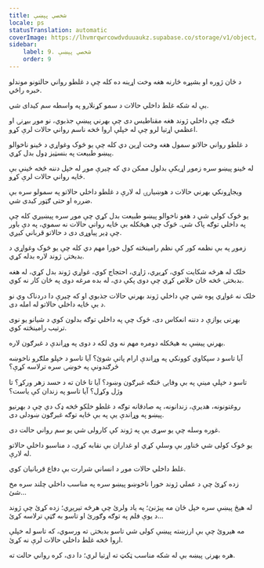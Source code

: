 ```yaml
---
title: شخصي پېښې
locale: ps
statusTranslation: automatic
coverImage: https://lhvmrqwrcowdvduuaukz.supabase.co/storage/v1/object/public/strapi-uploads/small_cover-tratado-de-psicologia-revolucionaria.webp-5e15e1cec4e0ebebcde5d7fc7565d8fd.webp
sidebar:
    label: 9. شخصي پېښې
    order: 9
---
```

د ځان ژوره او بشپړه څارنه هغه وخت اړینه ده کله چې د غلطو رواني حالتونو موندلو خبره راځي.

بې له شکه غلط داخلي حالات د سمو کړنلارو په واسطه سم کیدای شي.

څنګه چې داخلي ژوند هغه مقناطیس دی چې بهرني پیښې جذبوي، نو موږ بیړنۍ او اعظمي اړتیا لرو چې له خپلې اروا څخه ناسم رواني حالات لرې کړو.

د غلطو رواني حالاتو سمول هغه وخت اړین دي کله چې یو څوک وغواړي د ځینو ناخوالو پیښو طبیعت په بنسټیز ډول بدل کړي.

له ځینو پیښو سره زموږ اړیکې بدلول ممکن دي که چیرې موږ له خپل دننه څخه ځینې بې ځایه رواني حالات لرې کړو.

ویجاړونکي بهرني حالات د هوښیارۍ له لارې د غلطو داخلي حالاتو په سمولو سره بې ضرره او حتی ګټور کیدی شي.

یو څوک کولی شي د هغو ناخوالو پیښو طبیعت بدل کړي چې موږ سره پیښیږي کله چې په داخلي توګه پاک شي. څوک چې هیڅکله بې ځایه رواني حالات نه سموي، په دې باور چې ډیر پیاوړی دی د حالاتو قرباني کیږي.

زموږ په بې نظمه کور کې نظم رامینځته کول خورا مهم دي کله چې یو څوک وغواړي د بدبختۍ ژوند لاره بدله کړي.

خلک له هرڅه شکایت کوي، کړیږي، ژاړي، احتجاج کوي، غواړي ژوند بدل کړي، له هغه بدبختۍ څخه ځان خلاص کړي چې دوی پکې دي، له بده مرغه دوی په ځان کار نه کوي.

خلک نه غواړي پوه شي چې داخلي ژوند بهرني حالات جذبوي او که چیرې دا دردناک وي نو د بې ځایه داخلي حالاتو له امله دی.

بهرنی یوازې د دننه انعکاس دی، څوک چې په داخلي توګه بدلون کوي د شیانو یو نوی ترتیب رامینځته کوي.

بهرني پیښې به هیڅکله دومره مهم نه وي لکه د دوی په وړاندې د غبرګون لاره.

آیا تاسو د سپکاوي کوونکي په وړاندې ارام پاتې شوئ؟ آیا تاسو د خپلو ملګرو ناخوښه څرګندونې په خوښۍ سره ترلاسه کړې؟

تاسو د خپلې مینې په بې وفایۍ څنګه غبرګون وښود؟ آیا تا ځان ته د حسد زهر ورکړ؟ تا وژل وکړل؟ آیا تاسو په زندان کې یاست؟

روغتونونه، هدیرې، زندانونه، په صادقانه توګه د غلطو خلکو څخه ډک دي چې د بهرنیو پیښو په وړاندې یې په بې ځایه توګه غبرګون ښودلی دی.

غوره وسله چې یو سړی یې په ژوند کې کارولی شي یو سم رواني حالت دی.

یو څوک کولی شي ځناور بې وسلې کړي او غداران بې نقابه کړي، د مناسبو داخلي حالاتو له لارې.

غلط داخلي حالات موږ د انساني شرارت بې دفاع قربانیان کوي.

زده کړئ چې د عملي ژوند خورا ناخوښو پیښو سره په مناسب داخلي چلند سره مخ شئ...

له هیڅ پیښې سره خپل ځان مه پیژنئ؛ په یاد ولرئ چې هرڅه تیریږي؛ زده کړئ چې ژوند د یوې فلم په توګه وګورئ او تاسو به ګټې ترلاسه کړئ...

مه هیروئ چې بې ارزښته پیښې کولی شي تاسو بدبختۍ ته ورسوي، که تاسو له خپلې اروا څخه غلط داخلي حالات لرې نه کړئ.

هره بهرنۍ پیښه بې له شکه مناسب ټکټ ته اړتیا لري؛ دا دی، کره رواني حالت ته.

